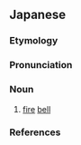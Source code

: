 ==Japanese==
{{ja-kanjitab|こ|りん|yomi=o}}

===Etymology===
{{der|ja|ltc|火鈴|sort=こりん}}

===Pronunciation===
{{ja-pron|yomi=toon|こりん|acc=1|acc_ref=DJR}}

===Noun===
{{ja-noun|こりん}}

# {{lb|ja|Zen|sort=こりん}} [[fire]] [[bell]]

===References===
<references/>